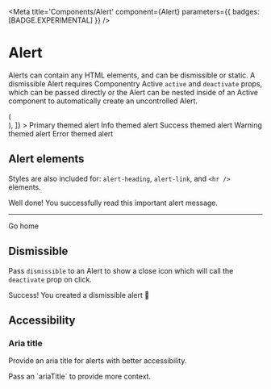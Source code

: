 

<Meta
  title='Components/Alert'
  component={Alert}
  parameters={{ badges: [BADGE.EXPERIMENTAL] }}
/>

# Alert

Alerts can contain any HTML elements, and can be dismissible or static. A dismissible
Alert requires Componentry Active `active` and `deactivate` props, which can be passed
directly or the Alert can be nested inside of an Active component to automatically create
an uncontrolled Alert.

<Canvas>
  <Story
    name='Colors'
    decorators={[
      (Story) => (
        <div className='grid gap-2'>
          <Story />
        </div>
      ),
    ]}
  >
    <Alert color='primary'>
      <Text>Primary themed alert</Text>
    </Alert>
    <Alert color='info'>Info themed alert</Alert>
    <Alert color='success'>Success themed alert</Alert>
    <Alert color='warning'>Warning themed alert</Alert>
    <Alert color='error'>Error themed alert</Alert>
  </Story>
</Canvas>

## Alert elements

Styles are also included for: `alert-heading`, `alert-link`, and `<hr />` elements.

<Alert color='primary'>
  <Text variant='h3' className='🅲Alert-heading'>
    Well done!
  </Text>
  <Text>You successfully read this important alert message.</Text>
  <hr className='my-2' />
  <Link href='#demo' className='🅲Alert-link'>
    Go home
  </Link>
</Alert>

## Dismissible

Pass `dismissible` to an Alert to show a close icon which will call the `deactivate` prop
on click.

<Alert color='success' dismissible>
  <Text variant='h3' className='🅲Alert-heading'>
    Success!
  </Text>
  <Text>You created a dismissible alert 👋</Text>
</Alert>

## Accessibility

### Aria title

Provide an aria title for alerts with better accessibility.

<Alert color='primary' ariaTitle='Alert provides context on setting the aria title'>
  Pass an `ariaTitle` to provide more context.
</Alert>
